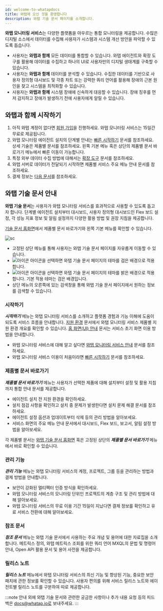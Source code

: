 ```yaml
---
id: welcome-to-whatapdocs
title: 와탭에 오신 것을 환영합니다
description: 와탭 기술 문서 페이지를 소개합니다.
---
```


**와탭 모니터링 서비스**는 다양한 플랫폼을 아우르는 통합 모니터링을 제공합니다. 수많은 디지털 소스에서 데이터를 수집해 사용자가 시스템과 시스템 개선 방안을 파악할 수 있도록 돕습니다.

* 사용자는 **와탭과 함께** 모든 데이터를 통합할 수 있습니다. 와탭 에이전트와 확장 도구를 활용해 데이터를 수집하고 하나의 UI로 사용자만의 디지털 생태계를 구축할 수 있습니다. 
* 사용자는 **와탭과 함께** 데이터를 분석할 수 있습니다. 수집한 데이터를 기반으로 사용자 정의형 대시보드 및 각종 차트 또는 강력한 쿼리 언어를 활용해 장애의 근본 원인을 찾고 시스템을 최적화할 수 있습니다.
* 사용자는 **와탭과 함께** 시스템 장애에 신속하게 대응할 수 있습니다. 장애 징후를 먼저 감지하고 장애가 발생하기 전에 사용자에게 알릴 수 있습니다.

## 와탭과 함께 시작하기

1. 아직 와탭 계정이 없다면 [회원 가입](https://www.whatap.io/ko/signup/)을 진행하세요. 와탭 모니터링 서비스는 15일간 무료로 제공됩니다.
1. 와탭 모니터링 에이전트 설치의 단계별 안내는 [빠른 시작하기](quick-guide) 문서를 참조하세요. 상세 기술은 제품별 문서를 참조하세요. 왼쪽 기본 메뉴 혹은 상단의 제품별 문서 바로가기 메뉴에서 빠른 이동이 가능합니다.
1. 특정 외부 데이터 수집 방법에 대해서는 [확장 도구](../extensions) 문서를 참조하세요.
1. 와탭 서버로 데이터가 전달되기 시작하면 제품별 서비스 주요 메뉴 안내 문서를 참조하세요. 
1. 결제 정보는 [다음 문서](../billing)를 참조하세요.

## 와탭 기술 문서 안내

**와탭 기술 문서**는 사용자가 와탭 모니터링 서비스를 효과적으로 사용할 수 있도록 돕고자 합니다. 단계별 에이전트 설치부터 대시보드, 사용자 정의형 대시보드인 Flex 보드 설정, 각 성능 지표 정보 및 알림 설정까지 다양한 활용 방법 및 권장 지침을 제공합니다.  

[기술 문서 홈화면](../)에서 제품별 문서 바로가기와 왼쪽 기본 메뉴를 확인할 수 있습니다. 

![sc](/img/whatapdocs-upper.png)

<!-- 다크모드/라이트모드 안내 아이콘 svg로 변경 예정 -->
* 고정된 상단 메뉴를 통해 사용자는 와탭 기술 문서 페이지를 자유롭게 이동할 수 있습니다. 
* ![아이콘](/img/whatapdocs-light.svg) 아이콘을 선택하면 와탭 기술 문서 페이지의 테마를 검은 배경으로 적용합니다.
* ![아이콘](/img/whatapdocs-dark.svg) 아이콘을 선택하면 와탭 기술 문서 페이지의 테마를 밝은 배경으로 적용합니다. 기본 적용 테마는 검은 배경입니다.
* 상단 메뉴의 오른쪽에 있는 검색창을 통해 와탭 기술 문서 페이지에서 원하는 정보를 검색할 수 있습니다.

### 시작하기

***시작하기*** 메뉴는 와탭 모니터링 서비스를 소개하고 플랫폼 경험과 기능 이해에 도움이 되도록 서비스 흐름을 안내합니다. [지원 환경](support-env) 문서에서 와탭 모니터링 서비스 제품별 지원 환경 개요를 확인할 수 있습니다. [홈 화면(UI) 안내](../navigation/main-ui-intro) 문서는 서비스 초기 화면 이용 방법을 안내합니다. 

* 와탭 모니터링 서비스에 대해 알고 싶다면 [와탭 모니터링 서비스 안내](whatap-overview) 문서를 참조하세요.
* 와탭 모니터링 서비스 이용이 처음이라면 [빠른 시작하기](quick-guide) 문서를 참조하세요.

### 제품별 문서 바로가기

***제품별 문서 바로가기*** 메뉴는 사용자가 선택한 제품에 대해 설치부터 설정 및 활용 지침까지 통합 안내 문서를 제공합니다. 

* 에이전트 설치 전 지원 환경을 확인하세요. 
* 설치 점검 사항을 확인하고 설치 중 문제가 발생한다면 설치 문제 해결 문서를 참조하세요. 
* 에이전트 설정 옵션과 업데이트부터 삭제 등의 관리 방법을 알아보세요. 
* 서비스 화면의 주요 메뉴 안내 문서에서 대시보드, Flex 보드, 보고서, 알림 설정 방법을 알아보세요.

각 제품별 문서는 [와탭 기술 문서 홈화면](../) 혹은 고정된 상단의 ***제품별 문서 바로가기*** 메뉴에서 바로 확인할 수 있습니다.

### 관리 기능

***관리 기능*** 메뉴는 와탭 모니터링 서비스의 계정, 프로젝트, 그룹 등을 관리하는 방법과 결제 방법을 안내합니다. 

* 보안이 강화된 멀티팩터 인증 방식을 확인하세요. 
* 와탭 모니터링 서비스의 모니터링 단위인 프로젝트의 계층 구조 및 관리 방법에 대해 알아보세요. 
* 와탭 모니터링 서비스의 무료 이용 기간 15일이 지났다면 결제 정보를 확인하고 유료 서비스 전환에 대해 알아보세요.

### 참조 문서

***참조 문서*** 메뉴는 와탭 기술 문서에서 사용하는 주요 개념 및 용어에 대한 자료집을 소개합니다. 메트릭스 정의, 와탭 메트릭스 조회를 위한 쿼리 언어 MXQL의 문법 및 명령어 안내, Open API 활용 문서 및 용어 사전을 제공합니다.

### 릴리스 노트

***릴리스 노트*** 메뉴에서 와탭 모니터링 서비스의 최신 기능 및 향상된 기능, 중요한 보안 패치에 관한 정보를 확인할 수 있습니다. 사용자 편의를 위해 서비스 릴리스 노트와 에이전트별 릴리스 노트를 구분하여 따로 제공합니다.

:::note
안내 외에 와탭 기술 문서와 관련한 궁금한 사항이나 추가 내용 요청 등의 피드백은 docs@whatap.io로 보내주세요.
:::
<!-- 사용자는 **와탭 기술 문서**를 통해 -->


<!-- 사용자는 **와탭 독스와 함께** 와탭 모니터링 서비스를 효과적으로 사용할 수 있습니다. -->

<!-- 와탭 독스는 사용자가 와탭 모니터링 서비스를 효과적으로 사용할 수 있도록 안내하는 기술 문서를 제공합니다.  -->
<!-- 사용자는 **와탭과 함께** 시스템 이상 징후 및 이상에 신속하게 대응할 수 있습니다. 이상 징후를 감지하고 이상 징후가 이상이 되기 전에 사용자에게 알릴 수 있습니다. -->

<!-- 사용자 목표에 따라 구축해 나갈 수 있는 기반으로, -->

<!-- 사용자의 목표에 따라 와탭 모니터링 활용 방식을 구축해 나갈 수 있는 기반으로 -->

<!-- 사용자의 목표에 따라 다양하게 구축할 수 있는 기반을 제공합니다. -->